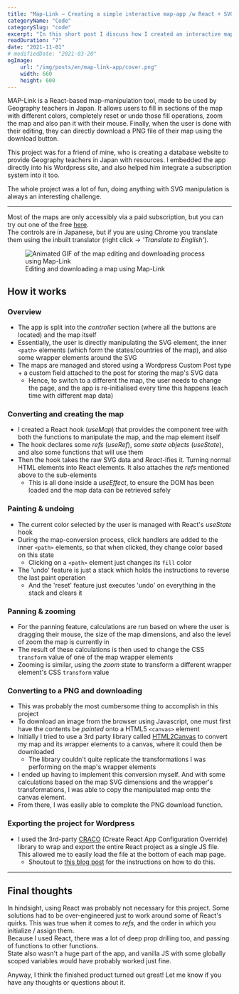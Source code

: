 ```yaml
---
title: "Map-Link – Creating a simple interactive map-app /w React + SVG"
categoryName: "Code"
categorySlug: "code"
excerpt: "In this short post I discuss how I created an interactive map app, capable of panning, painting, zooming the map, and also saving the final map as a PNG"
readDuration: "7"
date: "2021-11-01"
# modifiedDate: "2021-03-20"
ogImage:
    url: "/img/posts/en/map-link-app/cover.png"
    width: 660
    height: 600
---
```


MAP-Link is a React-based map-manipulation tool, made to be used by Geography teachers in Japan. It allows users to fill in sections of the map with different colors, completely reset or undo those fill operations, zoom the map and also pan it with their mouse.
Finally, when the user is done with their editing, they can directly download a PNG file of their map using the download button.

This project was for a friend of mine, who is creating a database website to provide Geography teachers in Japan with resources. I embedded the app directly into his Wordpress site, and also helped him integrate a subscription system into it too.

The whole project was a lot of fun, doing anything with SVG manipulation is always an interesting challenge.

---

Most of the maps are only accessibly via a paid subscription, but you can try out one of the free [here](https://ee-arts.biz/map/47%e9%83%bd%e9%81%93%e5%ba%9c%e7%9c%8c/).  
The controls are in Japanese, but if you are using Chrome you translate them using the inbuilt translator (right click -> _'Translate to English'_).

<figure>
    <img
        src="https://res.cloudinary.com/veritasnz/image/upload/v1638874267/recording_jcm6f5.gif"
        alt="Animated GIF of the map editing and downloading process using Map-Link"
    />
    <figcaption>Editing and downloading a map using Map-Link</figcaption>
</figure>

## How it works

### Overview

-   The app is split into the _controller_ section (where all the buttons are located) and the map itself
-   Essentially, the user is directly manipulating the SVG element, the inner `<path>` elements (which form the states/countries of the map), and also some wrapper elements around the SVG
-   The maps are managed and stored using a Wordpress Custom Post type + a custom field attached to the post for storing the map's SVG data
    -   Hence, to switch to a different the map, the user needs to change the page, and the app is re-initialised every time this happens (each time with different map data)

### Converting and creating the map

-   I created a React hook (_useMap_) that provides the component tree with both the functions to manipulate the map, and the map element itself
-   The hook declares some _refs_ (_useRef_), some _state objects_ (_useState_), and also some functions that will use them
-   Then the hook takes the raw SVG data and _React_-ifies it. Turning normal HTML elements into React elements. It also attaches the _refs_ mentioned above to the sub-elements
    -   This is all done inside a _useEffect_, to ensure the DOM has been loaded and the map data can be retrieved safely

### Painting & undoing

-   The current color selected by the user is managed with React's _useState_ hook
-   During the map-conversion process, click handlers are added to the inner `<path>` elements, so that when clicked, they change color based on this state
    -   Clicking on a `<path>` element just changes its `fill` color
-   The 'undo' feature is just a stack which holds the instructions to reverse the last paint operation
    -   And the 'reset' feature just executes 'undo' on everything in the stack and clears it

### Panning & zooming

-   For the panning feature, calculations are run based on where the user is dragging their mouse, the size of the map dimensions, and also the level of zoom the map is currently in
-   The result of these calculations is then used to change the CSS `transform` value of one of the map wrapper elements
-   Zooming is similar, using the _zoom_ state to transform a different wrapper element's CSS `transform` value

### Converting to a PNG and downloading

-   This was probably the most cumbersome thing to accomplish in this project
-   To download an image from the browser using Javascript, one must first have the contents be _painted_ onto a HTML5 `<canvas>` element
-   Initially I tried to use a 3rd party library called [HTML2Canvas](https://html2canvas.hertzen.com/) to convert my map and its wrapper elements to a canvas, where it could then be downloaded
    -   The library couldn't quite replicate the transformations I was performing on the map's wrapper elements
-   I ended up having to implement this conversion myself. And with some calculations based on the map SVG dimensions and the wrapper's transformations, I was able to copy the manipulated map onto the canvas element.
-   From there, I was easily able to complete the PNG download function.

### Exporting the project for Wordpress

-   I used the 3rd-party [CRACO](https://github.com/gsoft-inc/craco) (Create React App Configuration Override) library to wrap and export the entire React project as a single JS file. This allowed me to easily load the file at the bottom of each map page.
    -   Shoutout to [this blog post](https://dev.to/julbrs/how-to-use-react-inside-a-wordpress-application-49i) for the instructions on how to do this.

---

## Final thoughts

In hindsight, using React was probably not necessary for this project. Some solutions had to be over-engineered just to work around some of React's quirks. This was true when it comes to _refs_, and the order in which you initialize / assign them.  
Because I used React, there was a lot of deep prop drilling too, and passing of functions to other functions.  
State also wasn't a huge part of the app, and vanilla JS with some globally scoped variables would have probably worked just fine.

Anyway, I think the finished product turned out great! Let me know if you have any thoughts or questions about it.
